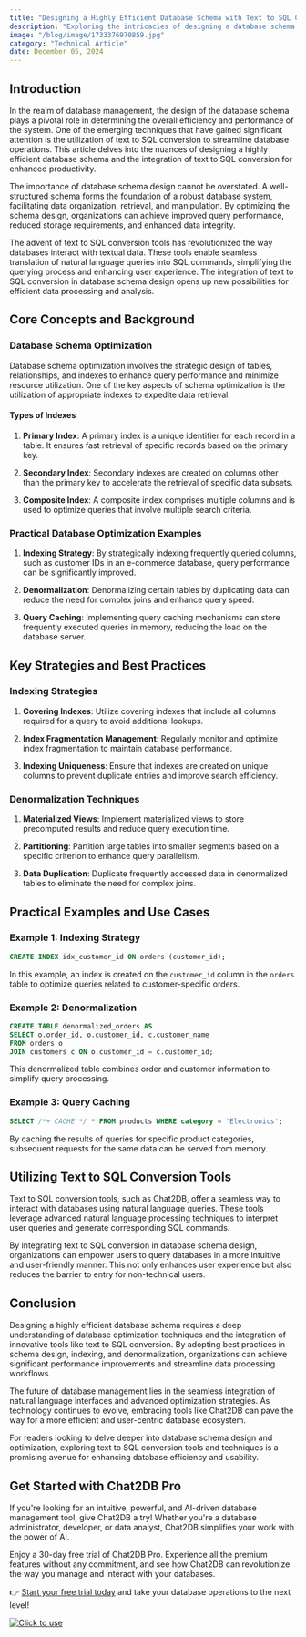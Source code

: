 ```yaml
---
title: "Designing a Highly Efficient Database Schema with Text to SQL Conversion"
description: "Exploring the intricacies of designing a database schema for optimal efficiency and leveraging text to SQL conversion techniques."
image: "/blog/image/1733376970859.jpg"
category: "Technical Article"
date: December 05, 2024
---
```


## Introduction

In the realm of database management, the design of the database schema plays a pivotal role in determining the overall efficiency and performance of the system. One of the emerging techniques that have gained significant attention is the utilization of text to SQL conversion to streamline database operations. This article delves into the nuances of designing a highly efficient database schema and the integration of text to SQL conversion for enhanced productivity.

The importance of database schema design cannot be overstated. A well-structured schema forms the foundation of a robust database system, facilitating data organization, retrieval, and manipulation. By optimizing the schema design, organizations can achieve improved query performance, reduced storage requirements, and enhanced data integrity.

The advent of text to SQL conversion tools has revolutionized the way databases interact with textual data. These tools enable seamless translation of natural language queries into SQL commands, simplifying the querying process and enhancing user experience. The integration of text to SQL conversion in database schema design opens up new possibilities for efficient data processing and analysis.

## Core Concepts and Background

### Database Schema Optimization

Database schema optimization involves the strategic design of tables, relationships, and indexes to enhance query performance and minimize resource utilization. One of the key aspects of schema optimization is the utilization of appropriate indexes to expedite data retrieval.

#### Types of Indexes

1. **Primary Index**: A primary index is a unique identifier for each record in a table. It ensures fast retrieval of specific records based on the primary key.

2. **Secondary Index**: Secondary indexes are created on columns other than the primary key to accelerate the retrieval of specific data subsets.

3. **Composite Index**: A composite index comprises multiple columns and is used to optimize queries that involve multiple search criteria.

### Practical Database Optimization Examples

1. **Indexing Strategy**: By strategically indexing frequently queried columns, such as customer IDs in an e-commerce database, query performance can be significantly improved.

2. **Denormalization**: Denormalizing certain tables by duplicating data can reduce the need for complex joins and enhance query speed.

3. **Query Caching**: Implementing query caching mechanisms can store frequently executed queries in memory, reducing the load on the database server.

## Key Strategies and Best Practices

### Indexing Strategies

1. **Covering Indexes**: Utilize covering indexes that include all columns required for a query to avoid additional lookups.

2. **Index Fragmentation Management**: Regularly monitor and optimize index fragmentation to maintain database performance.

3. **Indexing Uniqueness**: Ensure that indexes are created on unique columns to prevent duplicate entries and improve search efficiency.

### Denormalization Techniques

1. **Materialized Views**: Implement materialized views to store precomputed results and reduce query execution time.

2. **Partitioning**: Partition large tables into smaller segments based on a specific criterion to enhance query parallelism.

3. **Data Duplication**: Duplicate frequently accessed data in denormalized tables to eliminate the need for complex joins.

## Practical Examples and Use Cases

### Example 1: Indexing Strategy

```sql
CREATE INDEX idx_customer_id ON orders (customer_id);
```

In this example, an index is created on the `customer_id` column in the `orders` table to optimize queries related to customer-specific orders.

### Example 2: Denormalization

```sql
CREATE TABLE denormalized_orders AS
SELECT o.order_id, o.customer_id, c.customer_name
FROM orders o
JOIN customers c ON o.customer_id = c.customer_id;
```

This denormalized table combines order and customer information to simplify query processing.

### Example 3: Query Caching

```sql
SELECT /*+ CACHE */ * FROM products WHERE category = 'Electronics';
```

By caching the results of queries for specific product categories, subsequent requests for the same data can be served from memory.

## Utilizing Text to SQL Conversion Tools

Text to SQL conversion tools, such as Chat2DB, offer a seamless way to interact with databases using natural language queries. These tools leverage advanced natural language processing techniques to interpret user queries and generate corresponding SQL commands.

By integrating text to SQL conversion in database schema design, organizations can empower users to query databases in a more intuitive and user-friendly manner. This not only enhances user experience but also reduces the barrier to entry for non-technical users.

## Conclusion

Designing a highly efficient database schema requires a deep understanding of database optimization techniques and the integration of innovative tools like text to SQL conversion. By adopting best practices in schema design, indexing, and denormalization, organizations can achieve significant performance improvements and streamline data processing workflows.

The future of database management lies in the seamless integration of natural language interfaces and advanced optimization strategies. As technology continues to evolve, embracing tools like Chat2DB can pave the way for a more efficient and user-centric database ecosystem.

For readers looking to delve deeper into database schema design and optimization, exploring text to SQL conversion tools and techniques is a promising avenue for enhancing database efficiency and usability.

## Get Started with Chat2DB Pro

If you're looking for an intuitive, powerful, and AI-driven database management tool, give Chat2DB a try! Whether you're a database administrator, developer, or data analyst, Chat2DB simplifies your work with the power of AI.

Enjoy a 30-day free trial of Chat2DB Pro. Experience all the premium features without any commitment, and see how Chat2DB can revolutionize the way you manage and interact with your databases.

👉 [Start your free trial today](https://chat2db.ai/pricing) and take your database operations to the next level!


[![Click to use](/image/blog/bg/chat2db.jpg)](https://app.chat2db-ai.com/)
